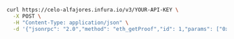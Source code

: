 
<Tabs>
  <TabItem value="cURL">

  ```bash
  curl https://celo-alfajores.infura.io/v3/YOUR-API-KEY \
    -X POST \
    -H "Content-Type: application/json" \
    -d '{"jsonrpc": "2.0","method": "eth_getProof","id": 1,"params": ["0x7F0d15C7FAae65896648C8273B6d7E43f58Fa842", ["0x56e81f171bcc55a6ff8345e692c0f86e5b48e01b996cadc001622fb5e363b421"], "latest"]}'
  ```

  </TabItem>
</Tabs>

